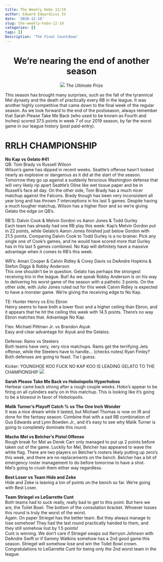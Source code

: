 ```yaml
---
title: The Weekly Hobo 12/19
author: Edward Edwardicus IV
date: '2020-12-19'
slug: the-weekly-hobo-12-19
categories: []
tags: []
Description: 'The Final Countdown'
---
```

<center>
# We're nearing the end of another season
![](https://www.fineawards.com/media/catalog/product/cache/1/image/9df78eab33525d08d6e5fb8d27136e95/d/t/dtc54-a.jpg)
*The Ultimate Prize*
</center>

This season has brought many surprises, such as the fall of the tyrannical Mel dynasty and the death of practically every RB in the league. It was another highly competitive that came down to the final week of the regular season. As we look forward to the end of the postseason, always remember that Sarah Please Take Me Back (who used to be known as Fourth and Inches) scored 37.5 points in week 7 of our 2019 season, by far the worst game in our league history (post paid-entry).  

# RRLH CHAMPIONSHIP
<strong>No Kap vs Gelato #41</strong><br>
QB: Tom Brady vs Russell Wilson <br>
Wilson's game has dipped in recent weeks. Seattle's offense hasn't looked nearly as explosive or dangerous as it did at the start of the season. Tomorrow they go up against a suddenly ferocious Washington defense that will very likely rip apart Seattle's Oline like wet tissue paper and be in Russell's face all day. On the other side, Tom Brady has a much nicer matchup against the Falcons. Brady though has been very inconsistent all year long and has thrown 7 interceptions in his last 5 games. Despite having a much tougher matchup, Wilson has a higher floor and so we're giving Gelato the edge on QB's. <br>

RB'S: Dalvin Cook & Melvin Gordon vs Aaron Jones & Todd Gurley <br>
Each team has already had one RB play this week: Kap's Melvin Gordon put in 22 points, while Gelato's Aaron Jones finished just below Gordon with 21.5 points. Comparing Dalvin Cook to Todd Gurley is a no brainer. Pick any single one of Cook's games, and he would have scored more that Gurley has in his last 5 games combined. No Kap will definitely have a massive advantage when it comes to RB's this week. <br>

WR's: Amari Cooper & Calvin Ridley & Corey Davis vs DeAndre Hopkins & Stefon Diggs & Robby Anderson <br>
This one shouldn't be in question. Gelato has perhaps the strongest receiving trio in the league. But! As we speak Robby Anderson is on his way to delivering his worst game of the season with a pathetic 3 points. On the other side, with Julio Jones ruled out for this week Calvin Ridley is expected to have a monster game. We're giving the receiving edge to No Kap. <br>

TE: Hunter Henry vs Eric Ebron <br>
Henry seems to have both a lower floor and a higher ceiling than Ebron, and it appears that he hit the ceiling this week with 14.5 points. There's no way Ebron matches that. Advantage No Kap. <br>

Flex: Michael Pittman Jr. vs Brandon Aiyuk <br>
Easy and clear advantage for Aiyuk and the Gelatos. <br>

Defense: Rams vs Steelers <br>
Both teams have very, very nice matchups. Rams get the terrifying Jets offense, while the Steelers have to handle... (checks notes) Ryan Finley? Both defenses are going to feast. Tie I guess. <br>

Kicker: YOUNGHOE KOO FUCK NO KAP KOO IS LEADING GELATO TO THE CHAMPIONSHIP
![](https://cdn.vox-cdn.com/thumbor/iXIt4pzx8tq2eAwyr5-egl4zvLM=/1400x1050/filters:format(jpeg)/cdn.vox-cdn.com/uploads/chorus_asset/file/19728090/1187270891.jpg.jpg)

<strong>Sarah Please Take Me Back vs Hobolopolis Hyperhobos </strong><br>
Herbear came back strong after a rough couple weeks. Hobo's appear to be firing on all cylinders early on in this matchup. This is looking like it's going to be a blowout in favor of Hobolopolis. 

<strong>Malik Turner's Playoff Catch % vs The One Inch Wonder </strong><br>
It was a nice dream while it lasted, but Michael Thomas is now on IR and done for the fantasy season. Combine that with a sad RB combination of Gus Edwards and Lynn Bowden Jr., and it's easy to see why Malik Turner is going to completely dominate this round. 

<strong>Macho Mel vs Belcher's Pistol Offense </strong><br>
Rough break for Mel as Derek Carr only managed to put up 2 points before taken out of the game. Luckily for Mel, Belcher has appeared to wave the white flag. There are two players on Belcher's rosters likely putting up zero's this week, and there are no replacements on the bench. Belcher has a bit of emergency roster management to do before tomorrow to have a shot. <br>
Mel's going to crush them either way regardless. 

<strong>Best Loser vs Team Hide and Zeke </strong><br>
Hide and Zeke is leaving a ton of points on the bench so far. We're going with Best Loser.

<strong>Team Striegel vs LeGarrette Cunt </strong><br>
Both teams had to suck really, really bad to get to this point. But here we are, the Toilet Bowl. The bottom of the consolation bracket. Whoever losses this round is truly the worst of the worst. <br>
Again. On paper Striegel has the better team. But they always manage to lose somehow! They had the last round practically handed to them, and they still somehow lost by 1.5 points! <br>
Cunt is winning. We don't care if Striegel swaps out Kerryon Johnson with DeAndre Swift or if Sammy Watkins somehow has a 2nd good game this season. Striegel will somehow lose and win the Toilet Bowl crown. Congratulations to LeGarrette Cunt for being only the 2nd worst team in the league. 
